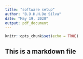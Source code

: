 ```yaml
---
title: "software setup"
author: "B.D.H.H.De Silva"
date: "May 19, 2020"
output: pdf_document
---
```


```r
knitr::opts_chunk$set(echo = TRUE)
```

## This is a markdown file